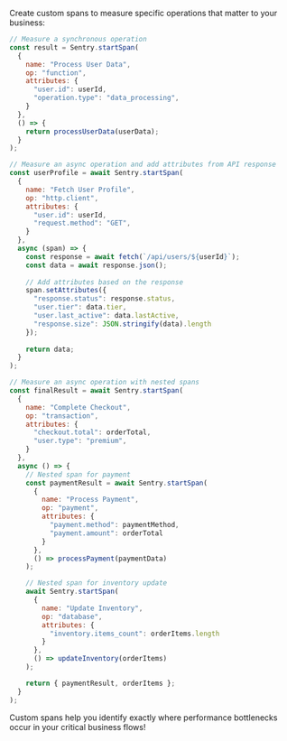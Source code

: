 Create custom spans to measure specific operations that matter to your business:

```javascript
// Measure a synchronous operation
const result = Sentry.startSpan(
  {
    name: "Process User Data",
    op: "function",
    attributes: {
      "user.id": userId,
      "operation.type": "data_processing",
    }
  },
  () => {
    return processUserData(userData);
  }
);
```

```javascript
// Measure an async operation and add attributes from API response
const userProfile = await Sentry.startSpan(
  {
    name: "Fetch User Profile",
    op: "http.client",
    attributes: {
      "user.id": userId,
      "request.method": "GET",
    }
  },
  async (span) => {
    const response = await fetch(`/api/users/${userId}`);
    const data = await response.json();
    
    // Add attributes based on the response
    span.setAttributes({
      "response.status": response.status,
      "user.tier": data.tier,
      "user.last_active": data.lastActive,
      "response.size": JSON.stringify(data).length
    });
    
    return data;
  }
);
```

```javascript
// Measure an async operation with nested spans
const finalResult = await Sentry.startSpan(
  {
    name: "Complete Checkout",
    op: "transaction",
    attributes: {
      "checkout.total": orderTotal,
      "user.type": "premium",
    }
  },
  async () => {
    // Nested span for payment
    const paymentResult = await Sentry.startSpan(
      { 
        name: "Process Payment", 
        op: "payment",
        attributes: { 
          "payment.method": paymentMethod,
          "payment.amount": orderTotal 
        }
      },
      () => processPayment(paymentData)
    );

    // Nested span for inventory update
    await Sentry.startSpan(
      { 
        name: "Update Inventory", 
        op: "database",
        attributes: { 
          "inventory.items_count": orderItems.length 
        }
      },
      () => updateInventory(orderItems)
    );

    return { paymentResult, orderItems };
  }
);
```

Custom spans help you identify exactly where performance bottlenecks occur in your critical business flows!